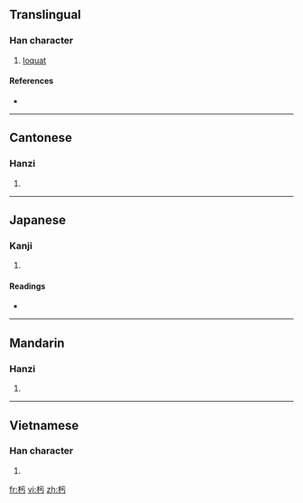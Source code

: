 ==Translingual==

===Han character===
{{Han char|rn=75|rad=木|as=03|sn=7|four=4192<sub>7</sub>|canj=木一一尸 (DMMS)}}

# [[loquat]]

====References====
* {{Han ref|kx=0511.020|dkj=14450|dj=0895.010|hdz=21156.140|uh=6747|ud=26439|bh=CAFE|bd=51966}}

----

==Cantonese==

===Hanzi===
{{yue-hanzi|jyut=|y=wu1}}

# {{defn|Cantonese|sort=木03}}

----

==Japanese==

===Kanji===
{{ja-kanji|grade=|rs=木03}}

# {{defn|Japanese}}

====Readings====
* {{ja-readings|on=[[お]] (o), [[う]] (u), [[こ]] (ko), [[ご]] (go)|kun=[[こて]] (kote), [[ぬる]] (nuru)}}

----

==Mandarin==

===Hanzi===
{{cmn-hanzi|pin=[[chà]] ([[cha4]]), [[wū]] ([[wu1]])|wg=ch'a<sup>4</sup>, wu<sup>1</sup>}}

# {{defn|Mandarin|sort=木03}}

----

==Vietnamese==

===Han character===
{{vi-hantu|[[ô]]|rs=木03}}

# {{defn|Vietnamese|sort=木03}}

[[fr:杇]]
[[vi:杇]]
[[zh:杇]]